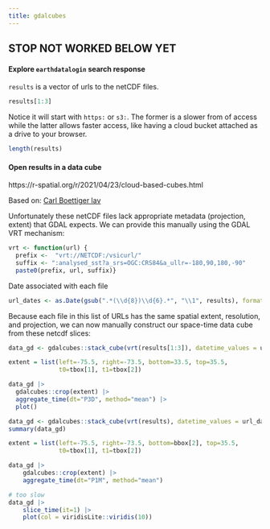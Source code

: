 ```yaml
---
title: gdalcubes
---
```


## STOP NOT WORKED BELOW YET


#### Explore `earthdatalogin` search response

`results` is a vector of urls to the netCDF files.
```r
results[1:3]
```
Notice it will start with `https:` or `s3:`. The former is a slower from of access while the latter allows faster access, like having a cloud bucket attached as a drive to your browser.

```r
length(results)
```


#### Open results in a data cube

https://r-spatial.org/r/2021/04/23/cloud-based-cubes.html


Based on: [Carl Boettiger lav](https://boettiger-lab.github.io/nasa-topst-env-justice/tutorials/R/2-earthdata.html)

Unfortunately these netCDF files lack appropriate metadata (projection, extent) that GDAL expects. We can provide this manually using the GDAL VRT mechanism:

```r
vrt <- function(url) {
  prefix <-  "vrt://NETCDF:/vsicurl/"
  suffix <- ":analysed_sst?a_srs=OGC:CRS84&a_ullr=-180,90,180,-90"
  paste0(prefix, url, suffix)}
```

Date associated with each file
```r
url_dates <- as.Date(gsub(".*(\\d{8})\\d{6}.*", "\\1", results), format="%Y%m%d")
```

Because each file in this list of URLs has the same spatial extent, resolution, and projection, we can now manually construct our space-time data cube from these netcdf slices:

```r
data_gd <- gdalcubes::stack_cube(vrt(results[1:3]), datetime_values = url_dates[1:3])
```
```r
extent = list(left=-75.5, right=-73.5, bottom=33.5, top=35.5,
              t0=tbox[1], t1=tbox[2])

data_gd |> 
  gdalcubes::crop(extent) |> 
  aggregate_time(dt="P3D", method="mean") |> 
  plot()
```

```r
data_gd <- gdalcubes::stack_cube(vrt(results), datetime_values = url_dates)
summary(data_gd)
```

```r
extent = list(left=-75.5, right=-73.5, bottom=bbox[2], top=35.5,
              t0=tbox[1], t1=tbox[2])

data_gd |> 
    gdalcubes::crop(extent) |> 
    aggregate_time(dt="P1M", method="mean")
```

```r
# too slow
data_gd |> 
    slice_time(it=1) |>
    plot(col = viridisLite::viridis(10))
```
